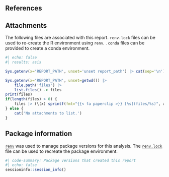 ## References {.appendix}

::: {#refs}
:::

## Attachments {.appendix}

The following files are associated with this report. `renv.lock` files can be used to re-create the R environment using `renv`. `.conda` files can be provided to create a conda environment.

```r
#| echo: false
#| results: asis

Sys.getenv(x='REPORT_PATH', unset='unset report_path') |> cat(sep='\n')

Sys.getenv(x='REPORT_PATH', unset=getwd()) |>
	file.path('files') |>
	list.files() -> files
print(files)
if(length(files) > 0) {
	files |> (\(x) sprintf(fmt="{{< fa paperclip >}} [%s](files/%s)", x, x))() |> cat(sep="</br>")
} else {
	cat('No attachments to list.')
}
```

## Package information {.appendix}

[`renv`](https://github.com/rstudio/renv) was used to manage package versions for this analysis. The <a href="files/renv.lock" target="_blank">`renv.lock`</a> file can be used to recreate the package environment.

```r
#| code-summary: Package versions that created this report
#| echo: false
sessioninfo::session_info()
```
